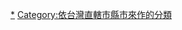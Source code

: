 {{Catnav|頁面分類|地理|国家|按國家分類|各國地理|台灣地理}}
{{Catnav|頁面分類|各種主題的頁面分類|按國家分類|各國地理|台灣地理}}
{{Catnav|頁面分類|地理|国家|亚洲国家|中華民國|台灣|台灣地理}}
{{Catnav|頁面分類|地理|水體|海洋|太平洋|太平洋島嶼|台灣|台灣地理}}
{{Catnav|頁面分類|地理|地形|海洋|太平洋|太平洋島嶼|台灣|台灣地理}}
{{Catnav|頁面分類|地理|地形|岛屿|太平洋島嶼|台灣|台灣地理}}

[[Category:台灣地理|*]]
[[Category:依台灣直轄市縣市來作的分類|Category:依台灣直轄市縣市來作的分類]]
